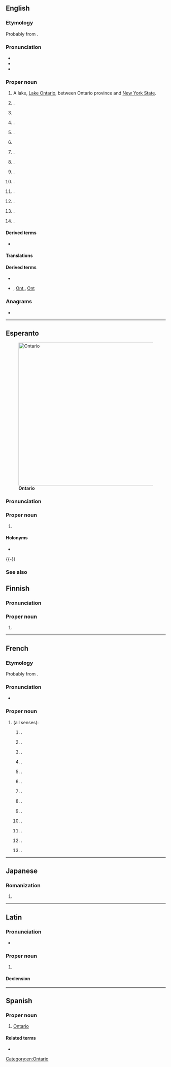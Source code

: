 {{also|Ontário}}
==English==
{{wikipedia}}

===Etymology===
Probably from .

===Pronunciation===
* {{a|Canada|GA}} 
* {{a|RP}} 
*

===Proper noun===
{{en-proper noun}}

# A lake, [[Lake Ontario]], between Ontario province and [[New York State]].
# {{place|en|province|in eastern|c/Canada|capital=Toronto}}.
#
# {{place|en|city|co/San Bernardino County|s/California}}.
# {{place|en|unincorporated community|co/Knox County|s/Illinois}}.
#
# {{place|en|community|city/Ames|co/Story County|s/Iowa|c/USA}}.
# {{place|en|county|s/New York}}.
# {{place|en|town/hamlet/and/CDP|co/Wayne County|s/New York}}.
# {{place|en|city|co/Richland County|s/Ohio}}.
# {{place|en|city|co/Malheur County|s/Oregon}}.
# .
# {{place|en|populated place|co/Charlotte County|s/Virginia}}.
# {{place|en|village|co/Vernon County|s/Wisconsin}}.

====Derived terms====
* {{l|en|Ontario County}}

====Translations====
====Derived terms====
* {{l|en|Ontarian}}
* {{sense|province}} {{l|en|ON}}, [[Ont.]], [[Ont]]

===Anagrams===
* {{anagrams|en|a=ainoort|Troiano|oration}}

[[Category:en:Ontario]]

----

==Esperanto==
{{wikipedia|lang=eo}}
[[Image:Ontario-map.png|thumb|450px|'''Ontario''']]

===Pronunciation===
===Proper noun===
{{eo-head}}

# {{place|en|province|c/Canada|t1=Ontario}}

====Holonyms====
* {{l|eo|Kanado}}

{{-}}

===See also===
{{compass-eo|n=[[Hudsona Golfo]]|e=[[Kebekio]]|w=[[Manitobo]]|s=[[Usono]]}}

==Finnish==

===Pronunciation===
===Proper noun===
{{fi-noun|proper=true}}

#

----

==French==

===Etymology===
Probably from {{der|fr|wya||ontari:io|lit=great lake}}.

===Pronunciation===
* {{fr-IPA}}

===Proper noun===
{{fr-proper noun|m}}

# {{l|en|Ontario}} (all senses):
## {{place|fr|province|c/Canada}}.
## {{place|fr|village|dist/Cayo District|c/Belize}}.
## {{place|fr|city|co/San Bernardino County|s/California}}.
## {{place|fr|unincorporated community|co/Knox County|s/Illinois}}.
## {{place|fr|unincorporated community|twp/Lima Township|co/LaGrange County|s/Indiana|c/USA}}.
## {{place|fr|community|city/Ames|co/Story County|s/Iowa|c/USA}}.
## {{place|fr|county|s/New York}}.
## {{place|fr|town/hamlet/and/CDP|co/Wayne County|s/New York}}.
## {{place|fr|city|co/Richland County|s/Ohio}}.
## {{place|fr|city|co/Malheur County|s/Oregon}}.
## {{place|fr|populated place|twp/North Bethlehem|co/Washington County|s/Pennsylvania}}.
## {{place|fr|populated place|co/Charlotte County|s/Virginia}}.
## {{place|fr|village|co/Vernon County|s/Wisconsin}}.

----

==Japanese==

===Romanization===
{{ja-romaji}}

# {{ja-romanization of|オンタリオ}}

----

==Latin==
{{wikipedia|lang=la}}

===Pronunciation===
* {{la-IPA|Ontariō}}

===Proper noun===
{{la-proper noun|Ontariō<3.loc>|g=f}}

# {{lb|la|New Latin}} {{l|en|Ontario}}

====Declension====
{{la-ndecl|Ontariō<3.loc>}}

{{C|la|Canada|Exonyms}}

----

==Spanish==
{{wikipedia|lang=es}}

===Proper noun===
{{es-proper noun|f}}

# [[#English|Ontario]]

====Related terms====
* {{l|es|ontariano}}

{{C|es|Demonyms|Provinces of Canada}}